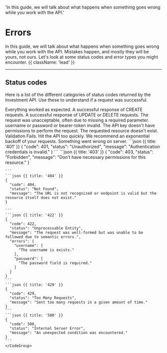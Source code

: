 
  'In this guide, we will talk about what happens when something goes wrong while you work with the API.'

# Errors

In this guide, we will talk about what happens when something goes wrong while you work with the API. Mistakes happen, and mostly they will be yours, not ours. Let's look at some status codes and error types you might encounter. {{ className: 'lead' }}

---

## Status codes

Here is a list of the different categories of status codes returned by the Investment API. Use these to understand if a request was successful.

<Row>
  <Col>
    <Properties>
      <Property name="200 - OK">
        Everything worked as expected.
      </Property>
      <Property name="201 - Created">
        A successful response of CREATE requests.
      </Property>
      <Property name="204 - No Content">
        A successful response of UPDATE or DELETE requests.
      </Property>
      <Property name="400 - Bad Request">
        The request was unacceptable, often due to missing a required parameter.
      </Property>
      <Property name="401 - Unauthorized">
        username or password or bearer-token invalid.
      </Property>
      <Property name="403 - Forbidden">
        The API key doesn't have permissions to perform the request.
      </Property>
      <Property name="404 - Not Found">
        The requested resource doesn't exist.
      </Property>
      <Property name="422 - Unprocessable Entity">
        Validation Fails.
      </Property>
      <Property name="429 - Too Many Requests">
        Hit the API too quickly. We recommend an exponential backoff of your requests.
      </Property>
      <Property name="500 - Internal Server Error">
        Something went wrong on server.
      </Property>
    </Properties>
  </Col>
  <Col sticky>
    <CodeGroup title="Error Response">
    ```json {{ title: '401' }}
    {
      "code": 401,
      "status": "Unauthorized",
      "message": "Authentication credentials is invalid."
    }
    ```
    ```json {{ title: '403' }}
    {
      "code": 403,
      "status": "Forbidden",
      "message": "Don't have necessary permissions for this resource."
    }

    ```
    ```json {{ title: '404' }}
    {
      "code": 404,
      "status": "Not Found",
      "message": "The URL is not recognized or endpoint is valid but the resource itself does not exist."
    }

    ```
    ```json {{ title: '422' }}
    {
      "code": 422,
      "status": "Unprocessable Entity",
      "message": "The request was well-formed but was unable to be followed due to semantic errors.",
      "errors": {
        "username": [
          "The username is exists."
        ],
        "password": [
          "The password field is required."
        ]
      }
    }
    ```
    ```json {{ title: '429' }}
    {
      "code": 429,
      "status": "Too Many Requests",
      "message": "Sent too many requests in a given amount of time."
    }
    ```
    ```json {{ title: '500' }}
    {
      "code": 500,
      "status": "Internal Server Error",
      "message": "An unexpected condition was encountered."
    }
    ```
    </CodeGroup>
  </Col>
</Row>